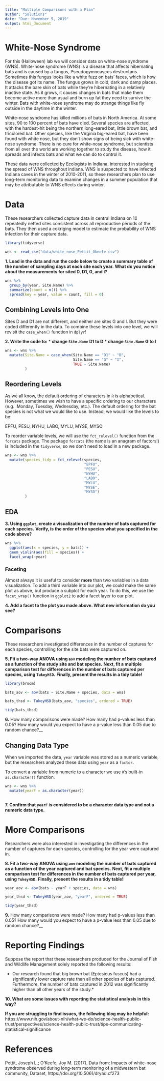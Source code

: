 ```yaml
---
title: "Multiple Comparisons with a Plan"
author: "Solutions"
date: "Due: November 5, 2019"
output: html_document
---
```


# White-Nose Syndrome

For this (Halloween) lab we will consider data on white-nose syndrome (WNS). 
White-nose syndrome (WNS) is a disease that affects hibernating bats and is 
caused by a fungus, Pseudogymnoascus destructans. Sometimes this fungus looks 
like a white fuzz on bats’ faces, which is how the disease got its name. The 
fungus grows in cold, dark and damp places. It attacks the bare skin of bats 
while they’re hibernating in a relatively inactive state. As it grows, it causes
changes in bats that make them become active more than usual and burn up fat 
they need to survive the winter. Bats with white-nose syndrome may do strange 
things like fly outside in the daytime in the winter. 

White-nose syndrome has killed millions of bats in North America. At some sites,
90 to 100 percent of bats have died. Several species are affected, with the 
hardest-hit being the northern long-eared bat, little brown bat, and tricolored
bat. Other species, like the Virginia big-eared bat, have been found with white
nose, but they don’t show signs of being sick with white-nose syndrome. There is
no cure for white-nose syndrome, but scientists from all over the world are 
working together to study the disease, how it spreads and infects bats and what 
we can do to control it. 

These data were collected by Ecologists in Indiana, interested in studying the 
spread of WNS throughout Indiana. WNS is suspected to have infected Indiana
caves in the winter of 2010-2011, so these researchers plan to use long-term 
monitoring data to examine changes in a summer population that may be 
attributable to WNS effects during winter.  


# Data 

These researchers collected capture data in central Indiana on 10 repeatedly 
netted sites consistent across all reproductive periods of the bats. They then 
used a cokriging model to estimate the probability of WNS infection for their 
capture data. 

```r
library(tidyverse)

wns <- read_csv("data/white_nose_Pettit_Okeefe.csv") 

```


__1. Load in the data and run the code below to create a summary table of the 
number of sampling days at each site each year.__ 
__What do you notice about the measurements for sited D, D1, G, and I?__


```r
wns %>% 
  group_by(year, Site.Name) %>% 
  summarize(count = n()) %>% 
  spread(key = year, value = count, fill = 0)
```


## Combining Levels into One 

Sites D and D1 are not different, and neither are sites G and I. But they were 
coded differently in the data. To combine these levels into one level, we will 
revisit the `case_when()` function in `dplyr`!  

__2. Write the code to:__ 
* __change `Site.Name` D1 to D__ 
* __change `Site.Name` G to I__  

```r
wns <- wns %>% 
  mutate(Site.Name = case_when(Site.Name == "D1" ~ "D", 
                               Site.Name == "G" ~ "I", 
                               TRUE ~ Site.Name)
         )
```


## Reordering Levels 

As we all know, the default ordering of characters in `R` is alphabetical. 
However, sometimes we wish to have a specific ordering to our characters (e.g. 
Monday, Tuesday, Wednesday, etc.). The default ordering for the bat species is 
not what we would like to use. Instead, we would like the levels to be: 

EPFU, PESU, NYHU, LABO, MYLU, MYSE, MYSO

To reorder variable levels, we will use the `fct_relevel()` function from the 
`forcats` package. The package `forcats` (the name is an anagram of factors!) is
included in the `tidyverse`, so we don't need to load in a new package.  


```r
wns <- wns %>% 
  mutate(species_tidy = fct_relevel(species, 
                                    "EPFU", 
                                    "PESU", 
                                    "NYHU", 
                                    "LABO", 
                                    "MYLU", 
                                    "MYSE", 
                                    "MYSO")
         )
```



## EDA  

__3. Using `ggplot`, create a visualization of the number of bats captured for  
each species.__ 
__Verify, is the order of the species what you specified in the code above?__ 


```r
wns %>%  
  ggplot(aes(x = species, y = bats)) + 
  geom_violin(aes(fill = species)) + 
  facet_wrap(~year)
```


### Faceting 

Almost always it is useful to consider **more** than two variables in a data 
visualization. To add a third variable into our plot, we could make the same 
plot as above, but produce a subplot for each year. To do this, we use the 
`facet_wrap()` function in `ggplot2` to add a facet layer to our plot. 

__4. Add a facet to the plot you made above. What new information do you see?__ 



# Comparisons 

These researchers investigated differences in the number of captures for each 
species, controlling for the site bats were captured on.  

__5. Fit a two-way ANOVA using `aov` modeling the number of bats captured as 
a function of the study site and bat species.__ 
__Next, fit a multiple comparison test for differences in the number of bats 
captured per species, using `TukeyHSD`.__ 
__Finally, present the results in a tidy table!__  

```r
library(broom)

bats_aov <- aov(bats ~ Site.Name + species, data = wns)

bats_thsd <- TukeyHSD(bats_aov, "species", ordered = TRUE)

tidy(bats_thsd)
```


__6.__ How many comparisons were made? How many had p-values less than 0.05? How
many would you expect to have a p-value less than 0.05 due to random chance?__ 




## Changing Data Type 

When we imported the data, `year` variable was stored as a numeric variable, but
the researchers analyzed these data using `year` as a `factor`. 

To convert a variable from numeric to a character we use `R`'s built-in 
`as.character()` function. 

```r
wns <- wns %>% 
  mutate(yearF = as.character(year))
  
```

__7. Confirm that `yearF` is considered to be a character data type and not a 
numeric data type.__  



# More Comparisons  

Researchers were also interested in investigating the differences in the number
of captures for each species, controlling for the year were captured in.  

__8. Fit a two-way ANOVA using `aov` modeling the number of bats captured as 
a function of the year captured and bat species.__ 
__Next, fit a multiple comparison test for differences in the number of bats 
captured per year, using `TukeyHSD`.__ 
__Finally, present the results in a tidy table!__  

```r
year_aov <- aov(bats ~ yearF + species, data = wns)

year_thsd <- TukeyHSD(year_aov, "yearF", ordered = TRUE)

tidy(year_thsd)
```


__9.__ How many comparisons were made? How many had p-values less than 0.05? How
many would you expect to have a p-value less than 0.05 due to random chance?__ 




# Reporting Findings 

Suppose the report that these researchers produced for the Journal of Fish and 
Wildlife Management solely reported the following results:  

* Our research found that big brown bat (Eptesicus fuscus) had a significantly 
lower capture rate than all other species of bats captured. Furthermore, the 
number of bats captured in 2012 was significantly higher than all other years of
the study.*  


__10. What are some issues with reporting the statistical analysis in this way?__ 





__If you are struggling to find issues, the following blog may be helpful:__ 
https://www.nih.gov/about-nih/what-we-do/science-health-public-trust/perspectives/science-health-public-trust/tips-communicating-statistical-significance


# References 

Pettit, Joseph L.; O'Keefe, Joy M. (2017), Data from: Impacts of white-nose 
syndrome observed during long-term monitoring of a midwestern bat community, 
Dataset, https://doi.org/10.5061/dryad.cf273


